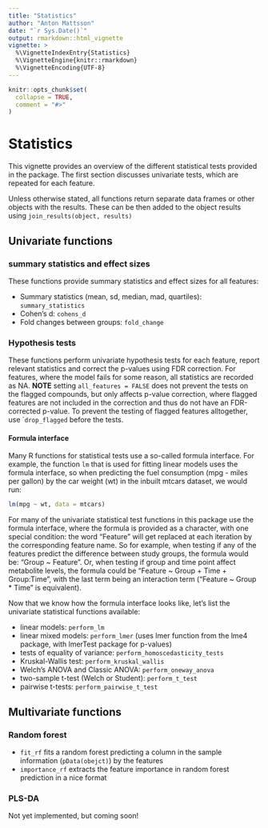 ```yaml
---
title: "Statistics"
author: "Anton Mattsson"
date: "`r Sys.Date()`"
output: rmarkdown::html_vignette
vignette: >
  %\VignetteIndexEntry{Statistics}
  %\VignetteEngine{knitr::rmarkdown}
  %\VignetteEncoding{UTF-8}
---
```


```r
knitr::opts_chunk$set(
  collapse = TRUE,
  comment = "#>"
)
```

# Statistics

This vignette provides an overview of the different statistical tests provided in the package. The first section discusses univariate tests, which are repeated for each feature.

Unless otherwise stated, all functions return separate data frames or other objects with the results. These can be then added to the object results using ```join_results(object, results)```

## Univariate functions

### summary statistics and effect sizes

These functions provide summary statistics and effect sizes for all features:

- Summary statistics (mean, sd, median, mad, quartiles): ```summary_statistics```  
- Cohen's d: ```cohens_d```  
- Fold changes between groups: ```fold_change```

### Hypothesis tests

These functions perform univariate hypothesis tests for each feature, report relevant statistics and correct the p-values using FDR correction. For features, where the model fails for some reason, all statistics are recorded as NA. **NOTE** setting ```all_features = FALSE``` does not prevent the tests on the flagged compounds, but only affects p-value correction, where flagged features are not included in the correction and thus do not have an FDR-corrected p-value. To prevent the testing of flagged features alltogether, use ````drop_flagged``` before the tests.

#### Formula interface

Many R functions for statistical tests use a so-called formula interface. For example, the function ```lm``` that is used for fitting linear models uses the formula interface, so when predicting the fuel consumption (mpg - miles per gallon) by the car weight (wt) in the inbuilt mtcars dataset, we would run:

```r
lm(mpg ~ wt, data = mtcars)
```

For many of the univariate statistical test functions in this package use the formula interface, where the formula is provided as a character, with one special condition: the word "Feature" will get replaced at each iteration by the corresponding feature name. So for example, when testing if any of the features predict the difference between study groups, the formula would be: "Group ~ Feature". Or, when testing if group and time point affect metabolite levels, the formula could be "Feature ~ Group + Time + Group:Time", with the last term being an interaction term ("Feature ~ Group * Time" is equivalent).

Now that we know how the formula interface looks like, let's list the univariate statistical functions available:

- linear models: ```perform_lm```  
- linear mixed models: ```perform_lmer``` (uses lmer function from the lme4 package, with lmerTest package for p-values)  
- tests of equality of variance: ```perform_homoscedasticity_tests```
- Kruskal-Wallis test: ```perform_kruskal_wallis```  
- Welch's ANOVA and Classic ANOVA: ```perform_oneway_anova```  
- two-sample t-test (Welch or Student): ```perform_t_test```  
- pairwise t-tests: ```perform_pairwise_t_test```

## Multivariate functions

### Random forest  

- ```fit_rf``` fits a random forest predicting a column in the sample information (```pData(obejct)```) by the features  
- ```importance_rf``` extracts the feature importance in random forest prediction in a nice format


### PLS-DA

Not yet implemented, but coming soon!
